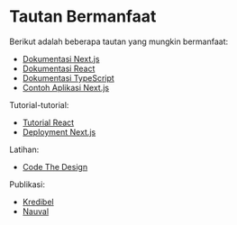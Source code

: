 # Tautan Bermanfaat

Berikut adalah beberapa tautan yang mungkin bermanfaat:

- [Dokumentasi Next.js](https://nextjs.org)
- [Dokumentasi React](https://react.dev)
- [Dokumentasi TypeScript](https://www.typescriptlang.org)
- [Contoh Aplikasi Next.js](https://github.com/vercel/next.js/tree/canary/examples)

Tutorial-tutorial:

- [Tutorial React](https://www.youtube.com/watch?v=JS5w4rUbjQE)
- [Deployment Next.js](https://www.youtube.com/watch?v=E8hS2gMeLQQ)

Latihan:

- [Code The Design](https://codedesign.dev)

Publikasi:

- [Kredibel](https://medium.com/kredibel)
- [Nauval](https://eng.nauv.al)